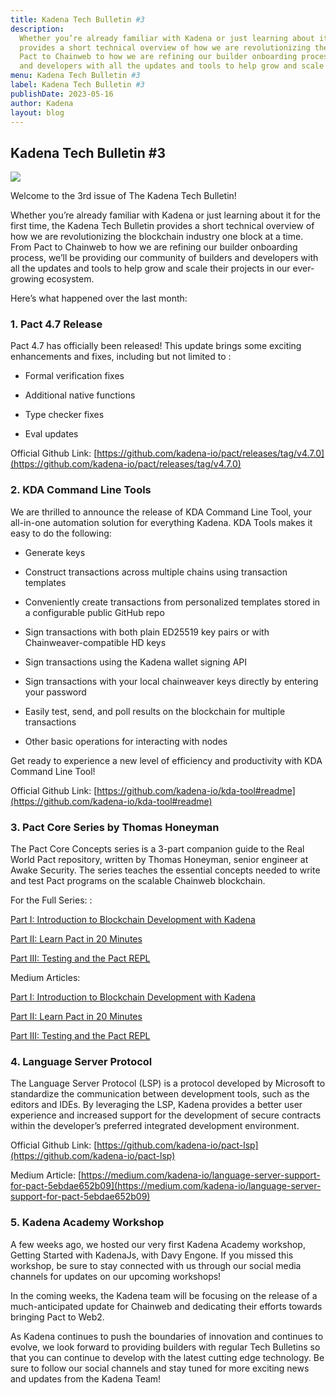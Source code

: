```yaml
---
title: Kadena Tech Bulletin #3
description:
  Whether you’re already familiar with Kadena or just learning about it for the first time, the Kadena Tech Bulletin
  provides a short technical overview of how we are revolutionizing the blockchain industry one block at a time. From
  Pact to Chainweb to how we are refining our builder onboarding process, we’ll be providing our community of builders
  and developers with all the updates and tools to help grow and scale their projects in our ever-growing ecosystem.
menu: Kadena Tech Bulletin #3
label: Kadena Tech Bulletin #3
publishDate: 2023-05-16
author: Kadena
layout: blog
---
```


## Kadena Tech Bulletin #3

![](/assets/blog/1_LcO_epRtsyr13yM1hXTasQ.webp)

Welcome to the 3rd issue of The Kadena Tech Bulletin!

Whether you’re already familiar with Kadena or just learning about it for the first time, the Kadena Tech Bulletin
provides a short technical overview of how we are revolutionizing the blockchain industry one block at a time. From Pact
to Chainweb to how we are refining our builder onboarding process, we’ll be providing our community of builders and
developers with all the updates and tools to help grow and scale their projects in our ever-growing ecosystem.

Here’s what happened over the last month:

### 1. Pact 4.7 Release

Pact 4.7 has officially been released! This update brings some exciting enhancements and fixes, including but not
limited to :

- Formal verification fixes

- Additional native functions

- Type checker fixes

- Eval updates

Official Github Link:
[https://github.com/kadena-io/pact/releases/tag/v4.7.0](https://github.com/kadena-io/pact/releases/tag/v4.7.0)

### 2. KDA Command Line Tools

We are thrilled to announce the release of KDA Command Line Tool, your all-in-one automation solution for everything
Kadena. KDA Tools makes it easy to do the following:

- Generate keys

- Construct transactions across multiple chains using transaction templates

- Conveniently create transactions from personalized templates stored in a configurable public GitHub repo

- Sign transactions with both plain ED25519 key pairs or with Chainweaver-compatible HD keys

- Sign transactions using the Kadena wallet signing API

- Sign transactions with your local chainweaver keys directly by entering your password

- Easily test, send, and poll results on the blockchain for multiple transactions

- Other basic operations for interacting with nodes

Get ready to experience a new level of efficiency and productivity with KDA Command Line Tool!

Official Github Link: [https://github.com/kadena-io/kda-tool#readme](https://github.com/kadena-io/kda-tool#readme)

### 3. Pact Core Series by Thomas Honeyman

The Pact Core Concepts series is a 3-part companion guide to the Real World Pact repository, written by Thomas Honeyman,
senior engineer at Awake Security. The series teaches the essential concepts needed to write and test Pact programs on
the scalable Chainweb blockchain.

For the Full Series: :

[Part I: Introduction to Blockchain Development with Kadena](https://github.com/thomashoneyman/real-world-pact/blob/main/00-core-concepts/01-Introduction.md)

[Part II: Learn Pact in 20 Minutes](https://github.com/thomashoneyman/real-world-pact/blob/main/00-core-concepts/02-Pact-In-20-Minutes.md)

[Part III: Testing and the Pact REPL](https://github.com/thomashoneyman/real-world-pact/blob/main/00-core-concepts/03-Testing-In-The-Pact-REPL.md)

Medium Articles:

[Part I: Introduction to Blockchain Development with Kadena](https://medium.com/kadena-io/part-iii-of-the-pact-core-concepts-testing-and-formal-verification-in-the-pact-repl-4e99dac2d00d)

[Part II: Learn Pact in 20 Minutes](https://medium.com/kadena-io/pact-core-concepts-part-ii-learn-pact-in-20-minutes-dd7819c28baf)

[Part III: Testing and the Pact REPL](https://medium.com/kadena-io/part-iii-of-the-pact-core-concepts-testing-and-formal-verification-in-the-pact-repl-4e99dac2d00d)

### 4. Language Server Protocol

The Language Server Protocol (LSP) is a protocol developed by Microsoft to standardize the communication between
development tools, such as the editors and IDEs. By leveraging the LSP, Kadena provides a better user experience and
increased support for the development of secure contracts within the developer’s preferred integrated development
environment.

Official Github Link: [https://github.com/kadena-io/pact-lsp](https://github.com/kadena-io/pact-lsp)

Medium Article:
[https://medium.com/kadena-io/language-server-support-for-pact-5ebdae652b09](https://medium.com/kadena-io/language-server-support-for-pact-5ebdae652b09)

### 5. Kadena Academy Workshop

A few weeks ago, we hosted our very first Kadena Academy workshop, Getting Started with KadenaJs, with Davy Engone. If
you missed this workshop, be sure to stay connected with us through our social media channels for updates on our
upcoming workshops!

In the coming weeks, the Kadena team will be focusing on the release of a much-anticipated update for Chainweb and
dedicating their efforts towards bringing Pact to Web2.

As Kadena continues to push the boundaries of innovation and continues to evolve, we look forward to providing builders
with regular Tech Bulletins so that you can continue to develop with the latest cutting edge technology. Be sure to
follow our social channels and stay tuned for more exciting news and updates from the Kadena Team!

